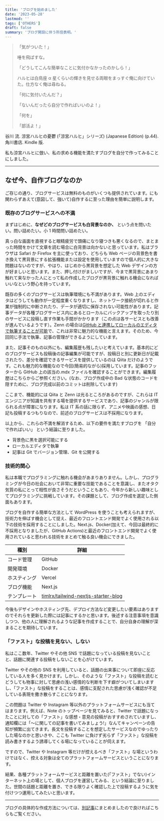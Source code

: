 ```yaml
---
title: 'ブログを始めました'
date: '2023-05-28'
lastmod: ''
tags: ['OTHERS']
draft: false
summary: 'ブログ開設に伴う所信表明。'
---
```


> 「気がついた！」
>
> 唾を飛ばすな。
>
> 「どうしてこんな簡単なことに気付かなかったのかしら！」
>
> ハルヒは白鳥座 α 星くらいの輝きを見せる両眼をまっすぐ俺に向けていた。仕方なく俺は尋ねる。
>
> 「何に気付いたんだ？」
>
> 「ないんだったら自分で作ればいいのよ！」
>
> 「何を」
>
> 「部活よ！」

<Source>
  谷川 流. 涼宮ハルヒの憂鬱 (「涼宮ハルヒ」シリーズ) (Japanese Edition) (p.44). 角川書店. Kindle 版.
</Source>

<br />

私も涼宮ハルヒに倣い、私の求める機能を満たすブログを自分で作ってみることにしました。

---

## なぜ今、自作ブログなのか

ご存じの通り、ブログサービスは無料のものがいくつも提供されています。にも関わらずあえて(意図して、強いて)自作するに至った理由を簡単に説明します。

### 既存のブログサービスへの不満

まずはじめに、**なぜどのブログサービスも白背景なのか、** という点を問いたい。問い詰めたい。小 1 時間問い詰めたい。

真っ白な画面を直視すると眼精疲労で頭痛になり寝つきも悪くなるので、まとまった時間をかけて文章を読む場合に白背景は向かないと思っています。私はブラウザは Safari か Firefox を主に使っており、どちらも Web ページの背景色を書き換えて黒背景にする拡張機能または設定を使用していますので個人的に大きな問題はないのですが、やはり、はじめから黒背景を想定した Web デザインの方が好ましいと思います。また、押し付けがましいですが、今まで黒背景にあまり触れて来なかった人にとって私の作成したブログが黒背景に触れる機会になればいいなという野心を持っています。

既存の多くのブログサービスは執筆環境にも不満があります。Web 上のエディタはどうしても動作が一定程度重くなりますし、ネットワーク接続が切れると作業が強制的に中断されたり、データが適切に保存されない可能性があります。記事データが各種ブログサービス内にあるとローカルにバックアップを取ったり別のサービスに投稿し直す作業も手間がかかります（この点は各サービスとも改善が進んでいるようです）。Zenn の場合は[GitHub と連携してローカルのエディタで執筆することが可能](https://zenn.dev/zenn/articles/connect-to-github)で、これは非常に魅力的な機能と言えます。そのため、今回同じ手法で執筆、記事の管理ができるようにしています。

また、記事そのもの以外にも、編集履歴も残したいと考えています。基本的にどのブログサービスも投稿後の記事編集が可能ですが、投稿日と別に更新日が記載されたり、差分を確認できるサービスを提供しているのは Qiita だけのようです。これも魅力的な機能なので今回(簡易的ながら)採用しています。記事のフッターから GitHub 上の該当の.mdx ファイルを確認することができます。編集履歴はこちらからご参照ください。(なお、ブログ作成中の Bad な状態のコードを隠すために、ブログ完成以前のコミットは削除しています)

ここまで、機能的には Qiita と Zenn は光るところがあるのですが、これらは IT エンジニアが知識を共有する場を提供するサービスであり、記事のジャンルが限られる点が障害になります。私は IT 系の話に限らず、アニメや映画の感想、日記も投稿するつもりなので、前述のブログサービスは不採用になります。

以上から、これらの不満を解消するため、以下の要件を満たすブログを 「自分で作ればいい」 という結論に至りました。

- 背景色に黒を選択可能にする
- ローカルエディタで執筆
- 記事は Git でバージョン管理、Git を公開する

### 技術的関心

私は本職でプログラミングに触れる機会があまりありません。しかし、プログラミングが今日の社会において非常に重要な技能であることを意識し、またオタク気質の私にとって相性が良さそうだということもあり、今年から新しい趣味としてプログラミングに挑戦しています。その課題として、ブログ作成を選定した側面もあります。

ブログを自作する簡単な方法として WordPress を使うことも考えられますが、技術力を伸ばす機会として捉え、最近のフロントエンド開発でよく使用される以下の技術を採用することにしました。Next.js、Docker(加えて、今回は最終的に不採用となりましたが、GitHub Actions)と最近のフロントエンド開発でよく使用されていると思われる技術をまとめて触る良い機会にできました。

| 種別         | 詳細                                                                                          |
| ------------ | --------------------------------------------------------------------------------------------- |
| コード管理   | GitHub                                                                                        |
| 開発環境     | Docker                                                                                        |
| ホスティング | Vercel                                                                                        |
| ブログ機能   | Next.js                                                                                       |
| テンプレート | [timlrx/tailwind-nextjs-starter-blog](https://github.com/timlrx/tailwind-nextjs-starter-blog) |

今後もデザインやホスティング先、デプロイ方法など変更したい要素はありますのでそれらを更新した際には記事にするかと思います。後述する注意事項を意識しつつ、他の人に理解されるような記事を作成することで、自分自身の理解が深まることを期待しています。

### 「ファスト」な投稿を見ない、しない

私はここ数年、Twitter やその他 SNS で話題になっている投稿を見ないことと、話題に関連する投稿をしないことを心がけています。

Twitter やその他の SNS を利用していると、話題の出来事について即座に反応している人を多く見かけます。しかし、そのような「ファスト」な投稿を読むとどうしても物事に対して思慮の浅い感情的な判断を下す癖がついてしまいますし、「ファスト」な投稿をすることは、感情に支配された思慮が浅く確認が不足している表現を撒き散らすことになります。

この問題は Twitter や Instagram 等以外のプラットフォームサービスにも当てはまります。例えば、Note のトップページを見てみると、Twitter で話題になったことに対しての「ファスト」な感想・意見の投稿がおすすめされていますし、通知欄には「〜に関しての記事を書いてみましょう!」なんてキャンペーンの告知が頻繁に出てきます。長文を投稿することを想定したサービスなのでゆったりした場なのかと思いきや、ここも Twitter に負けず劣らず「ファスト」な投稿を読み書きするよう誘導してくる場になっていることが伺えます。

ですので、Twitter や Instagram 等だけが控えるべき「ファスト」な場というわけではなく、控える対象は全てのプラットフォームサービスということになります。

結果、各種プラットフォームサービスと距離を置いた(「ファスト」でない)インターネット上の場として、個人ブログを運営してみる、という結論に至りました。世間の話題と距離を置き、できる限りよく確認した上で投稿するように気を付けつつ運用してみたいと思います。

---

ブログの具体的な作成方法については、[別記事](/blog/how-to-create-a-blog)にまとめましたので良ければこちらもご覧ください。
